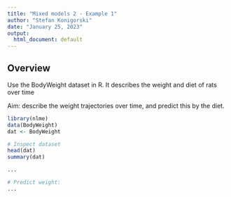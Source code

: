 ```yaml
---
title: "Mixed models 2 - Example 1"
author: "Stefan Konigorski"
date: "January 25, 2023"
output:
  html_document: default
---
```


## Overview

Use the BodyWeight dataset in R. It describes the weight and diet of rats over time

Aim: describe the weight trajectories over time, and predict this by the diet.

```r
library(nlme)
data(BodyWeight)
dat <- BodyWeight

# Inspect dataset
head(dat)
summary(dat)

...

# Predict weight:
...

```

